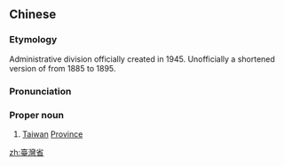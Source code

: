 {{also|台湾省|台灣省}}
==Chinese==
{{zh-forms|s=台湾省|t2=台灣省|type=21}}
{{wikipedia|lang=zh}}

===Etymology===
Administrative division officially created in 1945. Unofficially a shortened version of {{zh-l|福建臺灣省}} from 1885 to 1895.

===Pronunciation===
{{zh-pron
|m=Táiwān Shěng
|c=toi4 waan1 saang2
|h=pfs=Thòi-vàn Sén/Thòi-vân Sén
|mn=Tâi-oân-séng
|cat=pn
}}

===Proper noun===
{{zh-proper noun}}

# [[Taiwan]] [[province|Province]] {{gloss|administrative division in both Republic of China and People's Republic of China}}

{{zh-cat|Provinces of China}}

[[zh:臺灣省]]
